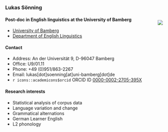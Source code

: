 ### Lukas Sönning

<div style="float:right;position: relative;">
<p><img src="files/lsoenning_photo.png" /></p>
</div>


#### Post-doc in English linguistics at the University of Bamberg

- [University of Bamberg](https://www.uni-bamberg.de/)
- [Department of English Linguistics](https://www.uni-bamberg.de/eng-ling/)

#### Contact

- Address: An der Universität 9, D-96047 Bamberg
- Office: U9/01.11
- Phone: +49 (0)951/863-2267
- Email: lukas[dot]soenning[at]uni-bamberg[dot]de
- `r icons::academicons$orcid` ORCID ID [0000-0002-2705-395X](https://orcid.org/0000-0002-2705-395X)  
 
#### Research interests

- Statistical analysis of corpus data
- Language variation and change
- Grammatical alternations
- German Learner English
- L2 phonology
 